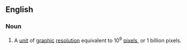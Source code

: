 ==English==

===Noun===
{{en-noun}}

# A [[unit]] of [[graphic]] [[resolution]] equivalent to 10<sup>9</sup> [[pixel]]s, or 1 billion pixels.